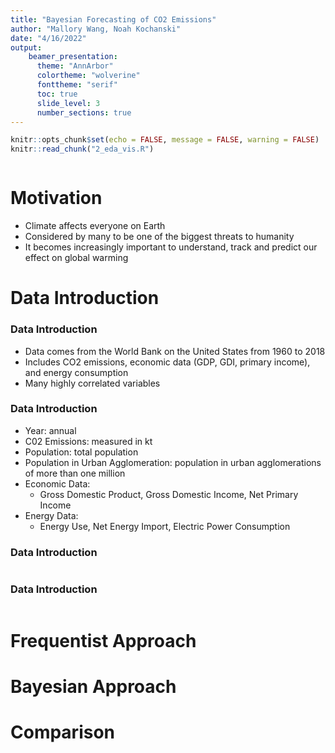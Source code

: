 ```yaml
---
title: "Bayesian Forecasting of CO2 Emissions"
author: "Mallory Wang, Noah Kochanski"
date: "4/16/2022"
output: 
    beamer_presentation:
      theme: "AnnArbor"
      colortheme: "wolverine"
      fonttheme: "serif"
      toc: true    
      slide_level: 3
      number_sections: true
---
```


```r
knitr::opts_chunk$set(echo = FALSE, message = FALSE, warning = FALSE)
knitr::read_chunk("2_eda_vis.R")
```

```r
```
# Motivation

- Climate affects everyone on Earth
- Considered by many to be one of the biggest threats to humanity
- It becomes increasingly important to understand, track and predict our effect on global warming

# Data Introduction

### Data Introduction

- Data comes from the World Bank on the United States from 1960 to 2018
- Includes CO2 emissions, economic data (GDP, GDI, primary income), and energy consumption
- Many highly correlated variables

### Data Introduction 

- Year: annual
- C02 Emissions: measured in kt
- Population: total population
- Population in Urban Agglomeration: population in urban agglomerations of more than one million
- Economic Data:
  - Gross Domestic Product, Gross Domestic Income, Net Primary Income
- Energy Data: 
  - Energy Use, Net Energy Import, Electric Power Consumption



### Data Introduction 

```r
```


### Data Introduction

```r
```


# Frequentist Approach



# Bayesian Approach


# Comparison

